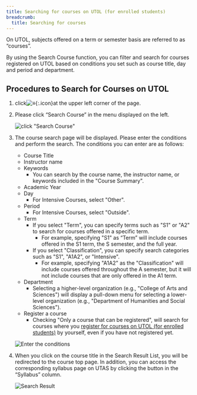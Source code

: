 ```yaml
---
title: Searching for courses on UTOL (for enrolled students)
breadcrumb:
  title: Searching for courses
---
```


On UTOL, subjects offered on a term or semester basis are referred to as “courses”.

By using the Search Course function, you can filter and search for courses registered on UTOL based on conditions you set such as course title, day and period and department.

## Procedures to Search for Courses on UTOL
1. click![≡](../../_icons/hamburger.png){:.icon}at the upper left corner of the page.
2. Please click “Search Course” in the menu displayed on the left.

    ![click "Search Course"](./menu.png)
3. The course search page will be displayed. Please enter the conditions and perform the search. The conditions you can enter are as follows:
    * Course Title
    * Instructor name
    * Keywords
      * You can search by the course name, the instructor name, or keywords included in the "Course Summary".
    * Academic Year
    * Day
      * For Intensive Courses, select "Other".
    * Period
      * For Intensive Courses, select "Outside".
    * Term
      * If you select "Term", you can specify terms such as "S1" or "A2" to search for courses offered in a specific term.
        * For example, specifying "S1" as “Term” will include courses offered in the S1 term, the S semester, and the full year.      
      * If you select "Classification", you can specify search categories such as "S1", "A1A2", or "Intensive".
        * For example, specifying "A1A2" as the "Classification" will include courses offered throughout the A semester, but it will not include courses that are only offered in the A1 term.   
    * Department
      * Selecting a higher-level organization (e.g., "College of Arts and Sciences") will display a pull-down menu for selecting a lower-level organization (e.g., "Department of Humanities and Social Sciences").
    * Register a course
      * Checking "Only a course that can be registered", will search for courses where you [register for courses on UTOL (for enrolled students)](../course_registration/) by yourself, even if you have not registered yet.

    ![Enter the conditions](./search.png)
4. When you click on the course title in the Search Result List, you will be redirected to the course top page. In addition, you can access the corresponding syllabus page on UTAS by clicking the button in the “Syllabus” column. 

    ![Search Result](./result.png)
